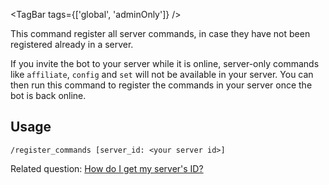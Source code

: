 
<TagBar tags={['global', 'adminOnly']} />

This command register all server commands, in case they have not been registered already in a server.

If you invite the bot to your server while it is online, server-only commands like `affiliate`, `config`
and `set` will not be available in your server. You can then run this command to register the commands
in your server once the bot is back online.

## Usage

`/register_commands [server_id: <your server id>]`

Related question: [How do I get my server's ID?](https://www.alphr.com/discord-find-server-id/)